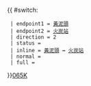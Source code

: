 {{ #switch: {{{format|}}}
  | endpoint1 = [[黃泥頭公共運輸交匯處|黃泥頭]]
  | endpoint2 = [[火炭站]]
  | direction = 2
  | status = 
  | inline = [[黃泥頭公共運輸交匯處|黃泥頭]] ↔ [[火炭站]]
  | normal =
  | full =
}}<noinclude>[[category:新界專線小巴路線模板|065K]]</noinclude>